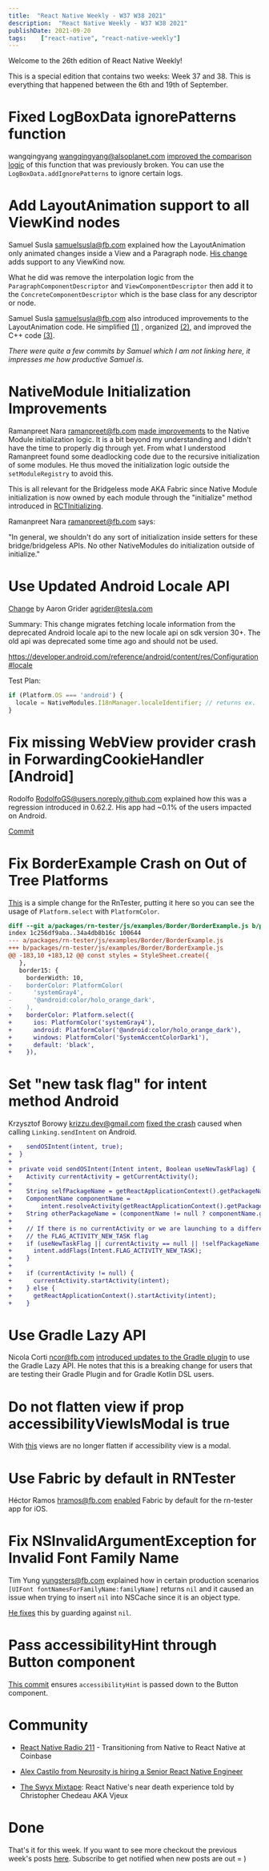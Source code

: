 ```yaml
---
title:  "React Native Weekly - W37 W38 2021"
description:  "React Native Weekly - W37 W38 2021"
publishDate: 2021-09-20
tags:    ["react-native", "react-native-weekly"]
---
```


Welcome to the 26th edition of React Native Weekly!


This is a special edition that contains two weeks: Week 37 and 38. This is everything that happened between the 6th and 19th of September.

# Fixed LogBoxData ignorePatterns function

wangqingyang wangqingyang@alsoplanet.com [improved the comparison logic](https://github.com/facebook/react-native/commit/a950634424c) of this function that was previously broken. You can use the `LogBoxData.addIgnorePatterns` to ignore certain logs.


# Add LayoutAnimation support to all ViewKind nodes

Samuel Susla samuelsusla@fb.com explained how the LayoutAnimation only animated changes inside a View and a Paragraph node. [His change](https://github.com/facebook/react-native/commit/30887403ec4) adds support to any ViewKind now.

What he did was remove the interpolation logic from the `ParagraphComponentDescriptor` and  `ViewComponentDescriptor` then add it to the  `ConcreteComponentDescriptor` which is the base class for any descriptor or node.


Samuel Susla samuelsusla@fb.com also introduced improvements to the LayoutAnimation code. He simplified [(1)](https://github.com/facebook/react-native/commit/d83c3101447) , organized [(2)](https://github.com/facebook/react-native/commit/5153b43c6a3), and improved the C++ code [(3)](https://github.com/facebook/react-native/commit/84d039aad2b).

_There were quite a few commits by Samuel which I am not linking here, it impresses me how productive Samuel is._



# NativeModule Initialization Improvements

Ramanpreet Nara ramanpreet@fb.com [made improvements](https://github.com/facebook/react-native/commit/ddc4225dd41) to the Native Module initialization logic. It is a bit beyond my understanding and I didn't have the time to properly dig through yet. From what I understood Ramanpreet found some deadlocking code due to the recursive initialization of some modules. He thus moved the initialization logic outside the `setModuleRegistry` to avoid this.

This is all relevant for the Bridgeless mode AKA Fabric since Native Module initialization is now owned by each module through the "initialize" method introduced in [RCTInitializing](https://github.com/facebook/react-native/commit/9b45df1fced066f40034b0a58be6f4caafd5f785).

Ramanpreet Nara ramanpreet@fb.com says:

"In general, we shouldn't do any sort of initialization inside setters for these bridge/bridgeless APIs. No other NativeModules do initialization outside of initialize."



# Use Updated Android Locale API

[Change](https://github.com/facebook/react-native/commit/b7c023a8c11) by Aaron Grider agrider@tesla.com

Summary:
This change migrates fetching locale information from the deprecated Android locale api to the new locale api on sdk version 30+. The old api was deprecated some time ago and should not be used.

https://developer.android.com/reference/android/content/res/Configuration#locale

Test Plan:
```js
if (Platform.OS === 'android') {
  locale = NativeModules.I18nManager.localeIdentifier; // returns ex. 'EN_us'
}
```


# Fix missing WebView provider crash in ForwardingCookieHandler [Android]

Rodolfo RodolfoGS@users.noreply.github.com explained how this was a regression introduced in 0.62.2. His app had ~0.1% of the users impacted on Android.

[Commit](https://github.com/facebook/react-native/commit/d40cb0e1b0f)


# Fix BorderExample Crash on Out of Tree Platforms

[This](https://github.com/facebook/react-native/commit/ffcaef64e40) is a simple change for the RnTester, putting it here so you can see the usage of `Platform.select` with `PlatformColor`.

```diff
diff --git a/packages/rn-tester/js/examples/Border/BorderExample.js b/packages/rn-tester/js/examples/Border/BorderExample.js
index 1c256df9aba..34a4db8b16c 100644
--- a/packages/rn-tester/js/examples/Border/BorderExample.js
+++ b/packages/rn-tester/js/examples/Border/BorderExample.js
@@ -183,10 +183,12 @@ const styles = StyleSheet.create({
   },
   border15: {
     borderWidth: 10,
-    borderColor: PlatformColor(
-      'systemGray4',
-      '@android:color/holo_orange_dark',
-    ),
+    borderColor: Platform.select({
+      ios: PlatformColor('systemGray4'),
+      android: PlatformColor('@android:color/holo_orange_dark'),
+      windows: PlatformColor('SystemAccentColorDark1'),
+      default: 'black',
+    }),
```


# Set "new task flag" for intent method Android

Krzysztof Borowy krizzu.dev@gmail.com [fixed the crash](https://github.com/facebook/react-native/commit/04fe3ed80d9) caused when calling `Linking.sendIntent` on Android.

```diff
+    sendOSIntent(intent, true);
+  }
+
+  private void sendOSIntent(Intent intent, Boolean useNewTaskFlag) {
+    Activity currentActivity = getCurrentActivity();
+
+    String selfPackageName = getReactApplicationContext().getPackageName();
+    ComponentName componentName =
+        intent.resolveActivity(getReactApplicationContext().getPackageManager());
+    String otherPackageName = (componentName != null ? componentName.getPackageName() : "");
+
+    // If there is no currentActivity or we are launching to a different package we need to set
+    // the FLAG_ACTIVITY_NEW_TASK flag
+    if (useNewTaskFlag || currentActivity == null || !selfPackageName.equals(otherPackageName)) {
+      intent.addFlags(Intent.FLAG_ACTIVITY_NEW_TASK);
+    }
+
+    if (currentActivity != null) {
+      currentActivity.startActivity(intent);
+    } else {
+      getReactApplicationContext().startActivity(intent);
+    }
```


# Use Gradle Lazy API

Nicola Corti ncor@fb.com [introduced updates to the Gradle plugin](https://github.com/facebook/react-native/commit/578cba23380) to use the Gradle Lazy API. He notes that this is a breaking change for users that are testing their Gradle Plugin and for Gradle Kotlin DSL users.


# Do not flatten view if prop accessibilityViewIsModal is true

With [this](https://github.com/facebook/react-native/commit/1ecd98adc7b) views are no longer flatten if accessibility view is a modal.

# Use Fabric by default in RNTester

Héctor Ramos hramos@fb.com [enabled](https://github.com/facebook/react-native/commit/ead19e13e10) Fabric by default for the rn-tester app for iOS.


# Fix NSInvalidArgumentException for Invalid Font Family Name

Tim Yung yungsters@fb.com explained how in certain production scenarios `[UIFont fontNamesForFamilyName:familyName]` returns `nil` and it caused an issue when trying to insert `nil` into NSCache since it is an object type.

[He fixes](https://github.com/facebook/react-native/commit/5683932862a) this by guarding against `nil`.

# Pass accessibilityHint through Button component

[This commit](https://github.com/facebook/react-native/commit/be5372801a3) ensures `accessibilityHint` is passed down to the Button component.



# Community


- [React Native Radio 211](https://podcasts.apple.com/us/podcast/react-native-radio/id1058647602?i=1000534739180) - Transitioning from Native to React Native at Coinbase


- [Alex Castilo from Neurosity is hiring a Senior React Native Engineer](https://twitter.com/castillo__io/status/1438909253461237761?s=20)

- [The Swyx Mixtape](https://share.transistor.fm/s/ee467824): React Native's near death experience told by Christopher Chedeau AKA Vjeux


# Done


That's it for this week. If you want to see more checkout the previous week's posts [here](/tags/react-native). Subscribe to get notified when new posts are out = )

